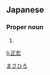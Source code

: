 ==Japanese==
{{ja-kanjitab|正|宏}}

===Proper noun===
{{ja-pos|proper|まさひろ}}

# {{given name|male|lang=ja}}

[[Category:Japanese male given names|まさひろ]]

[[li:正宏]]